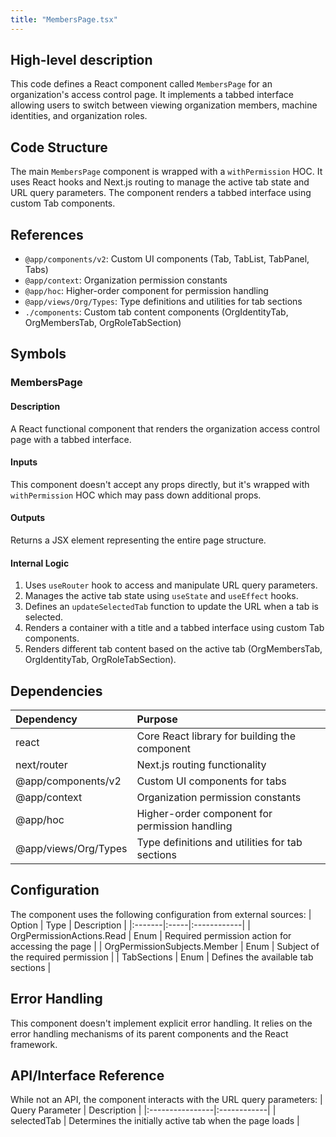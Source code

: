 ```yaml
---
title: "MembersPage.tsx"
---
```


## High-level description
This code defines a React component called `MembersPage` for an organization's access control page. It implements a tabbed interface allowing users to switch between viewing organization members, machine identities, and organization roles.

## Code Structure
The main `MembersPage` component is wrapped with a `withPermission` HOC. It uses React hooks and Next.js routing to manage the active tab state and URL query parameters. The component renders a tabbed interface using custom Tab components.

## References
- `@app/components/v2`: Custom UI components (Tab, TabList, TabPanel, Tabs)
- `@app/context`: Organization permission constants
- `@app/hoc`: Higher-order component for permission handling
- `@app/views/Org/Types`: Type definitions and utilities for tab sections
- `./components`: Custom tab content components (OrgIdentityTab, OrgMembersTab, OrgRoleTabSection)

## Symbols

### MembersPage
#### Description
A React functional component that renders the organization access control page with a tabbed interface.

#### Inputs
This component doesn't accept any props directly, but it's wrapped with `withPermission` HOC which may pass down additional props.

#### Outputs
Returns a JSX element representing the entire page structure.

#### Internal Logic
1. Uses `useRouter` hook to access and manipulate URL query parameters.
2. Manages the active tab state using `useState` and `useEffect` hooks.
3. Defines an `updateSelectedTab` function to update the URL when a tab is selected.
4. Renders a container with a title and a tabbed interface using custom Tab components.
5. Renders different tab content based on the active tab (OrgMembersTab, OrgIdentityTab, OrgRoleTabSection).

## Dependencies
| Dependency | Purpose |
|:-----------|:--------|
| react | Core React library for building the component |
| next/router | Next.js routing functionality |
| @app/components/v2 | Custom UI components for tabs |
| @app/context | Organization permission constants |
| @app/hoc | Higher-order component for permission handling |
| @app/views/Org/Types | Type definitions and utilities for tab sections |

## Configuration
The component uses the following configuration from external sources:
| Option | Type | Description |
|:-------|:-----|:------------|
| OrgPermissionActions.Read | Enum | Required permission action for accessing the page |
| OrgPermissionSubjects.Member | Enum | Subject of the required permission |
| TabSections | Enum | Defines the available tab sections |

## Error Handling
This component doesn't implement explicit error handling. It relies on the error handling mechanisms of its parent components and the React framework.

## API/Interface Reference
While not an API, the component interacts with the URL query parameters:
| Query Parameter | Description |
|:----------------|:------------|
| selectedTab | Determines the initially active tab when the page loads |